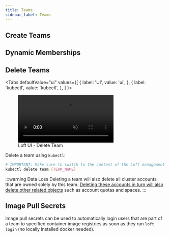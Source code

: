 ```yaml
---
title: Teams
sidebar_label: Teams
---
```





<WhatAreTeamsFragment/>


## Create Teams

<CreateTeamFragment/>


## Dynamic Memberships

<DynamicMembershipFragment/>


## Delete Teams

<Tabs
  defaultValue="ui"
  values={[
    { label: 'UI', value: 'ui', },
    { label: 'kubectl', value: 'kubectl', },
  ]
}>
<TabItem value="ui">

<figure class="frame">
  <video controls loop autoplay="true" muted>
    <source src="/docs/media/v1/ui/auth/delete-team.mp4" type="video/mp4" />
  </video>
  <figcaption>Loft UI - Delete Team</figcaption>
</figure>

</TabItem>
<TabItem value="kubectl">

Delete a team using `kubectl`:
```bash
# IMPORTANT: Make sure to switch to the context of the Loft management cluster!
kubectl delete team [TEAM_NAME]
```

</TabItem>
</Tabs>

:::warning Data Loss
Deleting a team will also delete all cluster accounts that are owned solely by this team. [Deleting these accounts in turn will also delete other related objects](../multi-tenancy/accounts.mdx#delete-accounts) such as account quotas and spaces.
:::

## Image Pull Secrets

Image pull secrets can be used to automatically login users that are part of a team to specified container image registries as soon as they run `loft login` (no locally installed docker needed).

<ImagePullSecrets />
